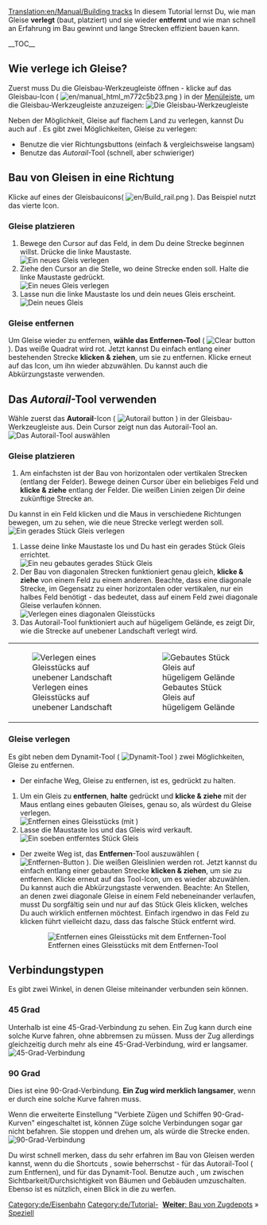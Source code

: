 [[Translation:en/Manual/Building tracks]]
{{de/Tutorial}}
In diesem Tutorial lernst Du, wie man Gleise '''verlegt''' (baut, platziert) und sie wieder '''entfernt''' und wie man schnell an Erfahrung im Bau gewinnt und lange Strecken effizient bauen kann.

__TOC__
== Wie verlege ich Gleise? ==
Zuerst muss Du die Gleisbau-Werkzeugleiste öffnen - klicke auf das Gleisbau-Icon ( [[File:en/manual html m772c5b23.png]] ) in der [[de/Manual/Spieloberfläche#Menüleiste|Menüleiste]], um die Gleisbau-Werkzeugleiste anzuzeigen:
[[File:de/Railroad Construction.png|none|frame|Die Gleisbau-Werkzeugleiste]]

Neben der Möglichkeit, Gleise auf flachem Land zu verlegen, kannst Du auch auf {{en/User/Pystro/Template/Link Translation|build on slopes|De|Steigungen bauen|Bau auf Steigungen|Bauen auf Steigungen|auf Steigungen Bauen}}. Es gibt zwei Möglichkeiten, Gleise zu verlegen:
* Benutze die vier Richtungsbuttons (einfach & vergleichsweise langsam)
* Benutze das ''Autorail''-Tool (schnell, aber schwieriger)

== Bau von Gleisen in eine Richtung ==
Klicke auf eines der Gleisbauicons( [[File:en/Build rail.png]] ). Das Beispiel nutzt das vierte Icon.

=== Gleise platzieren ===
# Bewege den Cursor auf das Feld, in dem Du deine Strecke beginnen willst. Drücke die linke Maustaste. <br/>[[File:en/Laying track 1.png|none|frame|Ein neues Gleis verlegen]]
# Ziehe den Cursor an die Stelle, wo deine Strecke enden soll. Halte die linke Maustaste gedrückt.<br/>[[File:en/Laying track 2.png|none|frame|Ein neues Gleis verlegen]]
# Lasse nun die linke Maustaste los und dein neues Gleis erscheint.<br/>[[File:en/Laying track 3.png|none|frame|Dein neues Gleis]]

=== Gleise entfernen === 
Um Gleise wieder zu entfernen, '''wähle das Entfernen-Tool''' ( [[File:zh/Toggle clear active.png|Clear button]] ). Das weiße Quadrat wird rot. Jetzt kannst Du einfach entlang einer bestehenden Strecke '''klicken & ziehen''', um sie zu entfernen. Klicke erneut auf das Icon, um ihn wieder abzuwählen. Du kannst auch die Abkürzungstaste {{en/keypress|R}} verwenden.

== Das ''Autorail''-Tool verwenden ==
Wähle zuerst das '''Autorail'''-Icon ( [[File:en/Build autorail.png|Autorail button]] ) in der Gleisbau-Werkzeugleiste aus. Dein Cursor zeigt nun das Autorail-Tool an.
[[File:en/AutorailTut1.png|none|frame|Das Autorail-Tool auswählen]]

=== Gleise platzieren ===
# Am einfachsten ist der Bau von horizontalen oder vertikalen Strecken (entlang der Felder). Bewege deinen Cursor über ein beliebiges Feld und '''klicke & ziehe''' entlang der Felder. Die weißen Linien zeigen Dir deine zukünftige Strecke an.<br/>
Du kannst in ein Feld klicken und die Maus in verschiedene Richtungen bewegen, um zu sehen, wie die neue Strecke verlegt werden soll.<br/>[[File:en/AutorailTut2.png|none|frame|Ein gerades Stück Gleis verlegen]]
# Lasse deine linke Maustaste los und Du hast ein gerades Stück Gleis errichtet.<br/>[[File:en/AutorailTut3.png|none|frame|Ein neu gebautes gerades Stück Gleis]]
# Der Bau von diagonalen Strecken funktioniert genau gleich, '''klicke & ziehe''' von einem Feld zu einem anderen. Beachte, dass eine diagonale Strecke, im Gegensatz zu einer horizontalen oder vertikalen, nur ein halbes Feld benötigt - das bedeutet, dass auf einem Feld zwei diagonale Gleise verlaufen können.<br/>[[File:en/AutorailTut4.png|none|frame|Verlegen eines diagonalen Gleisstücks]]
# Das Autorail-Tool funktioniert auch auf hügeligem Gelände, es zeigt Dir, wie die Strecke auf unebener Landschaft verlegt wird.
{|
| [[File:en/AutorailTut5.png|none|frame|Verlegen eines Gleisstücks auf unebener Landschaft]]
| [[File:en/AutorailTut6.png|none|frame|Gebautes Stück Gleis auf hügeligem Gelände]]
|}
=== Gleise verlegen ===
Es gibt neben dem Dynamit-Tool ( [[File:en/Clear title.png|Dynamit-Tool]] ) zwei Möglichkeiten, Gleise zu entfernen.

* Der einfache Weg, Gleise zu entfernen, ist es, {{en/keypress|Strg}} gedrückt zu halten.

# Um ein Gleis zu '''entfernen''', '''halte''' {{en/keypress|Strg}} gedrückt und '''klicke & ziehe''' mit der Maus entlang eines gebauten Gleises, genau so, als würdest du Gleise verlegen.<br/>[[File:en/AutorailTut7.png|none|frame|Entfernen eines Gleisstücks (mit {{en/keypress|Strg}})]]
# Lasse die Maustaste los und das Gleis wird verkauft.<br/>[[File:en/AutorailTut8.png|none|frame|Ein soeben entferntes Stück Gleis]]

* Der zweite Weg ist, das '''Entfernen'''-Tool auszuwählen ( [[File:zh/Toggle clear active.png|Entfernen-Button]] ). Die weißen Gleislinien werden rot. Jetzt kannst du einfach entlang einer gebauten Strecke '''klicken & ziehen''', um sie zu entfernen. Klicke erneut auf das Tool-Icon, um es wieder abzuwählen. Du kannst auch die Abkürzungstaste {{en/keypress|R}} verwenden. Beachte: An Stellen, an denen zwei diagonale Gleise in einem Feld nebeneinander verlaufen, musst Du sorgfältig sein und nur auf das Stück Gleis klicken, welches Du auch wirklich entfernen möchtest. Einfach irgendwo in das Feld zu klicken führt vielleicht dazu, dass das falsche Stück entfernt wird.
:[[File:en/AutorailTut11.png|none|frame|Entfernen eines Gleisstücks mit dem Entfernen-Tool]]

== Verbindungstypen ==
Es gibt zwei Winkel, in denen Gleise miteinander verbunden sein können.

=== 45 Grad === 
Unterhalb ist eine 45-Grad-Verbindung zu sehen. Ein Zug kann durch eine solche Kurve fahren, ohne abbremsen zu müssen. Muss der Zug allerdings gleichzeitig durch mehr als eine 45-Grad-Verbindung, wird er langsamer.
[[File:en/AutorailTut9.png|frame|none|45-Grad-Verbindung]]

=== 90 Grad ===
Dies ist eine 90-Grad-Verbindung. '''Ein Zug wird merklich langsamer''', wenn er durch eine solche Kurve fahren muss.

Wenn die erweiterte Einstellung "Verbiete Zügen und Schiffen 90-Grad-Kurven" eingeschaltet ist, können Züge solche Verbindungen sogar gar nicht befahren. Sie stoppen und drehen um, als würde die Strecke enden.
[[File:en/AutorailTut10.png|frame|none|90-Grad-Verbindung]]

Du wirst schnell merken, dass du sehr erfahren im Bau von Gleisen werden kannst, wenn du die Shortcuts {{en/keypress|A}}, {{en/keypress|Strg|A}} sowie {{en/keypress|D}} beherrschst - {{en/keypress|A}} für das Autorail-Tool ({{en/keypress|Strg}} zum Entfernen), und {{en/keypress|D}} für das Dynamit-Tool. Benutze auch {{en/keypress|X}}, um zwischen Sichtbarkeit/Durchsichtigkeit von Bäumen und Gebäuden umzuschalten. Ebenso ist es nützlich, einen Blick in die {{en/User/Pystro/Template/Link Translation|list of shortcut keys|De|Liste der Shortcuts|Shortcuts|Tastenkürzel|Hotkeys|Abkürzungen}} zu werfen.

<span style="float: right">[[de/Manual/Zugdepot bauen|'''Weiter''': Bau von Zugdepots]] &raquo;</span>

[[Category:de/Eisenbahn]]
[[Category:de/Tutorial-Speziell]]